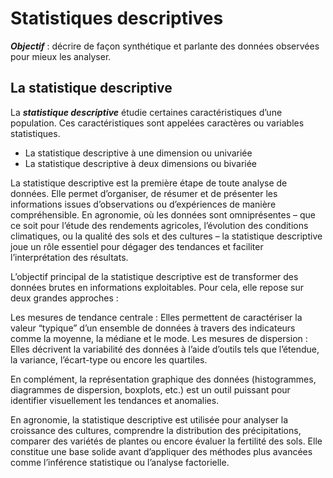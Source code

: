 # Statistiques descriptives {.unnumbered}

***Objectif*** : décrire de façon synthétique et parlante des données observées pour mieux les analyser.

::: callout-tip
## La statistique descriptive

La ***statistique descriptive*** étudie certaines caractéristiques d’une population. Ces caractéristiques sont appelées caractères ou variables statistiques.
:::

-   La statistique descriptive à une dimension ou univariée
-   La statistique descriptive à deux dimensions ou bivariée




La statistique descriptive est la première étape de toute analyse de données. Elle permet d’organiser, de résumer et de présenter les informations issues d’observations ou d’expériences de manière compréhensible. En agronomie, où les données sont omniprésentes – que ce soit pour l’étude des rendements agricoles, l’évolution des conditions climatiques, ou la qualité des sols et des cultures – la statistique descriptive joue un rôle essentiel pour dégager des tendances et faciliter l’interprétation des résultats.

L’objectif principal de la statistique descriptive est de transformer des données brutes en informations exploitables. Pour cela, elle repose sur deux grandes approches :

  Les mesures de tendance centrale : Elles permettent de caractériser la valeur "typique" d’un ensemble de données à travers des indicateurs comme la moyenne, la médiane et le mode.
  Les mesures de dispersion : Elles décrivent la variabilité des données à l’aide d’outils tels que l’étendue, la variance, l’écart-type ou encore les quartiles.

En complément, la représentation graphique des données (histogrammes, diagrammes de dispersion, boxplots, etc.) est un outil puissant pour identifier visuellement les tendances et anomalies.

En agronomie, la statistique descriptive est utilisée pour analyser la croissance des cultures, comprendre la distribution des précipitations, comparer des variétés de plantes ou encore évaluer la fertilité des sols. Elle constitue une base solide avant d’appliquer des méthodes plus avancées comme l’inférence statistique ou l’analyse factorielle.

